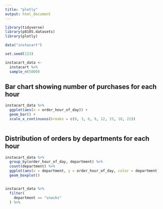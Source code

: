 ```yaml
---
title: "plotly"
output: html_document
---
```


```r
library(tidyverse)
library(p8105.datasets)
library(plotly)
```

```r
data("instacart")

set.seed(123)

instacart_data <-
  instacart %>% 
  sample_n(5000)
```


## Bar chart showing number of purchases for each hour
```r
instacart_data %>% 
  ggplot(aes(x = order_hour_of_day)) +
  geom_bar() +
  scale_x_continuous(breaks = c(0, 3, 6, 9, 12, 15, 18, 21))
  
```

## Distribution of orders by departments for each hour
```r
instacart_data %>% 
  group_by(order_hour_of_day, department) %>% 
  count(department) %>% 
  ggplot(aes(x = department, y = order_hour_of_day, color = department)) + 
  geom_boxplot()


```

## 

```r
instacart_data %>% 
  filter(
    department == "snacks"
  ) %>% 
  
```

